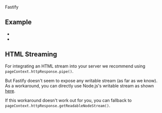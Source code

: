 
<CommunityNote url="https://www.fastify.io" />

<UseBati>Fastify</UseBati>

## Example

 - <Example timestamp="2025.01" repo="whyte50/vike-example-fastify" />
 - <Example timestamp="2024.01" repo="royalswe/vike-fastify-boilerplate" />

## HTML Streaming

For integrating an <Link href="/streaming">HTML stream</Link> into your server <Link href="/streaming#basics:~:text=We%20recommend%20using,pageContext.httpResponse.pipe()">we recommend using `pageContext.httpResponse.pipe()`</Link>.

But Fastify doesn't seem to expose any writable stream (as far as we know). As a workaround, you can directly use Node.js's writable stream as shown [here](https://github.com/royalswe/vike-fastify-boilerplate/blob/74bf861b98bfc6ab0cdffc5d3483b52c18cf1c14/server/index.ts#L84-L87).

If this workaround doesn't work out for you, you can fallback to <Link href="/streaming#basics:~:text=pageContext.httpResponse.getReadableWebStream()-,pageContext.httpResponse.getReadableNodeStream(),-For%20example%2C%20Cloudflare">`pageContext.httpResponse.getReadableNodeStream()`</Link>.
